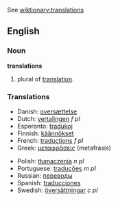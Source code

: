 See [[wiktionary:translations]]
==English==

===Noun===
'''translations''' {{p}}

# plural of [[translation]].

===Translations===
{{top}}
*Danish: [[oversættelse]]
*Dutch: [[vertalingen]] ''f pl''
*Esperanto: [[tradukoj]] {{p}}
*Finnish: [[käännökset]] {{p}}
*French: [[traductions]] ''f pl''
*Greek: [[μεταφράσεις]] (metafrásis) {{p}}
{{mid}}
*Polish: [[tłumaczenia]] ''n pl''
*Portuguese: [[traduções]] ''m pl''
*Russian: [[переводы]] {{p}}
*Spanish: [[traducciones]] {{p}}
*Swedish: [[översättningar]] ''c pl''
{{bottom}}
